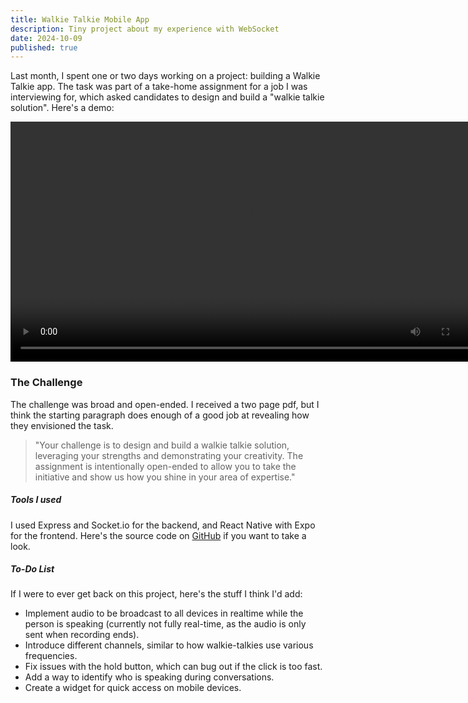 ```yaml
---
title: Walkie Talkie Mobile App
description: Tiny project about my experience with WebSocket
date: 2024-10-09
published: true
---
```


Last month, I spent one or two days working on a project: building a Walkie Talkie app. The task was part of a take-home assignment for a job I was interviewing for, which asked candidates to design and build a "walkie talkie solution". Here's a demo:

<div className="flex justify-center">
    <video className="border-2 border-border rounded-md" width="768" controls>
        <source src="/assets/walkie_talkie_demo.mp4" type="video/mp4" />
Your browser does not support the video tag.
    </video>
</div>


### The Challenge

The challenge was broad and open-ended. I received a two page pdf, but I think the starting paragraph does enough of a good job at revealing how they envisioned the task.

> "Your challenge is to design and build a walkie talkie solution, leveraging your strengths and demonstrating your creativity. The assignment is intentionally open-ended to allow you to take the initiative and show us how you shine in your area of expertise."

##### Tools I used

I used Express and Socket.io for the backend, and React Native with Expo for the frontend. Here's the source code on <a className="link" href="https://github.com/arturchichorro/WalkieTalkie" target="_blank">GitHub</a> if you want to take a look.

##### To-Do List

If I were to ever get back on this project, here's the stuff I think I'd add:
- Implement audio to be broadcast to all devices in realtime while the person is speaking (currently not fully real-time, as the audio is only sent when recording ends).
- Introduce different channels, similar to how walkie-talkies use various frequencies.
- Fix issues with the hold button, which can bug out if the click is too fast.
- Add a way to identify who is speaking during conversations.
- Create a widget for quick access on mobile devices.


